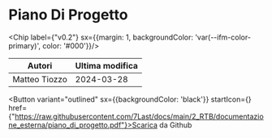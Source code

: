 

# Piano Di Progetto

<Chip label={"v0.2"} sx={{margin: 1, backgroundColor: 'var(--ifm-color-primary)', color: '#000'}}/>



|    Autori   |Ultima modifica|
|-------------|---------------|
|Matteo Tiozzo|   2024-03-28  |

<Button variant="outlined" sx={{backgroundColor: 'black'}} startIcon={<GithubIcon />} href={"https://raw.githubusercontent.com/7Last/docs/main/2_RTB/documentazione_esterna/piano_di_progetto.pdf"}>Scarica da Github</Button>